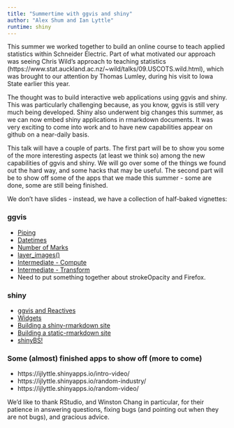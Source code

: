 ```yaml
---
title: "Summertime with ggvis and shiny"
author: "Alex Shum and Ian Lyttle"
runtime: shiny
---
```


This summer we worked together to build an online course to teach applied statistics within Schneider Electric. Part of what motivated our approach was seeing Chris Wild’s approach to teaching statistics (https://www.stat.auckland.ac.nz/~wild/talks/09.USCOTS.wild.html), which was brought to our attention by Thomas Lumley, during his visit to Iowa State earlier this year. 

The thought was to build interactive web applications using ggvis and shiny. This was particularly challenging because, as you know, ggvis is still very much being developed. Shiny also underwent big changes this summer, as we can now embed shiny applications in rmarkdown documents. It was very exciting to come into work and to have new capabilities appear on github on a near-daily basis.

This talk will have a couple of parts. The first part will be to show you some of the more interesting aspects (at least we think so) among the new capabilities of ggvis and shiny. We will go over some of the things we found out the hard way, and some hacks that may be useful. The second part will be to show off some of the apps that we made this summer - some are done, some are still being finished. 

We don’t have slides - instead, we have a collection of half-baked vignettes: 

### ggvis

* [Piping](piping.Rmd)
* [Datetimes](scale_datetime.Rmd)
* [Number of Marks](number_of_marks.Rmd)
* [layer_images()](layer_images.Rmd)
* [Intermediate - Compute](intermediate_compute.Rmd)
* [Intermediate - Transform](intermediate_transform.Rmd)
* Need to put something together about strokeOpacity and Firefox.

### shiny

* [ggvis and Reactives](ggvis_reactives.Rmd)
* [Widgets](interactive_ggvis.Rmd)
* [Building a shiny-rmarkdown site](building.Rmd)
* [Building a static-rmarkdown site](http://ijlyttle.github.io/isugg_ggvis_shiny/static_ggvis.html)
* [shinyBS!](shinyBS.Rmd)

### Some (almost) finished apps to show off (more to come)

* https://ijlyttle.shinyapps.io/intro-video/
* https://ijlyttle.shinyapps.io/random-industry/
* https://ijlyttle.shinyapps.io/random-video/

We'd like to thank RStudio, and Winston Chang in particular, for their patience in answering questions, fixing bugs (and pointing out when they are not bugs), and gracious advice.